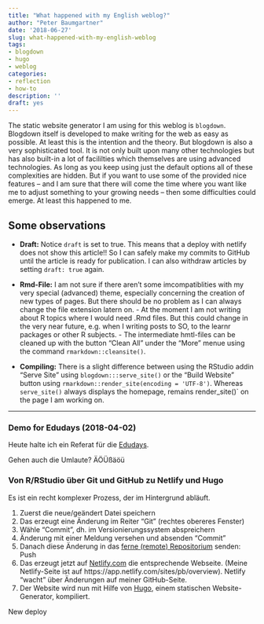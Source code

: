 ```yaml
---
title: "What happened with my English weblog?"
author: "Peter Baumgartner"
date: '2018-06-27'
slug: what-happened-with-my-english-weblog
tags:
- blogdown
- hugo
- weblog
categories:
- reflection
- how-to
description: ''
draft: yes
---
```


The static website generator I am using for this weblog is `blogdown`. Blogdown itself is developed to make writing for the web as easy as possible. At least this is the intention and the theory. But blogdown is also a very sophisticated tool. It is not only built upon many other technologies but has also built-in a lot of facililties which themselves are using advanced technologies. As long as you keep using just the default options all of these complexities are hidden. But if you want to use some of the provided nice features -- and I am sure that there will come the time where you want like me to adjust something to your growing needs -- then some difficulties could emerge. At least this happened to me.

## Some observations

+ **Draft:** Notice `draft` is set to true. This means that a deploy with netlify does not show this article!! So I can safely make my commits to GitHub until the article is ready for publication. I can also withdraw articles by setting `draft: true` again.

+ **Rmd-File:** I am not sure if there aren't some imcompatiblities with my very special (advanced) theme, especially concerning the creation of new types of pages. But there should be no problem as I can always change the file extension latern on. 
        - At the moment I am not writing about R topics where I would need .Rmd files. But this could change in the very near future, e.g. when I writing posts to SO, to the learnr packages or other R subjects. 
        - The intermediate hmtl-files can be cleaned up with the button "Clean All" under the "More" menue using the command `rmarkdown::cleansite()`.

+ **Compiling:** There is a slight difference between using the RStudio addin "Serve Site" using `blogdown:::serve_site()` or the "Build Website" button using `rmarkdown::render_site(encoding = 'UTF-8')`. Whereas `serve_site()` always displays the homepage, remains render_site()` on the page I am working on.



***

### Demo for Edudays (2018-04-02)

Heute halte ich ein Referat für die [Edudays](http://www.edudays.at).

Gehen auch die Umlaute? ÄÖÜßäöü

### Von R/RStudio über Git und GitHub zu Netlify und Hugo

Es ist ein recht komplexer Prozess, der im Hintergrund abläuft.

1. Zuerst die neue/geändert Datei speichern
2. Das erzeugt eine Änderung im Reiter "Git" (rechtes obereres Fenster)
3. Wähle "Commit", dh. im Versionierungssystem abspreichern
4. Änderung mit einer Meldung versehen und absenden "Commit"
5. Danach diese Änderung in das [ferne (remote) Repositorium](https://github.com/petzi53/weblog2-new) senden: Push
6. Das erzeugt jetzt auf [Netlify.com](https://netlify.com) die entsprechende Webseite. (Meine Netlify-Seite ist auf https://app.netlify.com/sites/pb/overview). Netlify "wacht" über Änderungen auf meiner GitHub-Seite.
7. Der Website wird nun mit Hilfe von [Hugo](https://gohugo.io/), einem statischen Website-Generator, kompiliert.

New deploy
